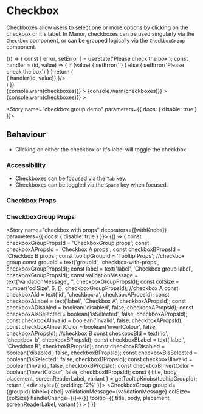 
<Meta title="Components/Checkbox" component={Checkbox} />

# Checkbox

Checkboxes allow users to select one or more options by clicking on the checkbox or it's label. In Manor, checkboxes can
be used singularly via the `Checkbox` component, or can be grouped logically via the `CheckboxGroup` component.

<Preview>
  <Story name="checkbox">
    {() => {
      const [ error, setError ] = useState('Please check the box');
      const handler = (id, value) => {
        if (value) {
          setError('')
        } else {
          setError('Please check the box')
        }
      }
      return (
        <div style={{ padding: '2%' }}>
          <Container>
            <Row>
              <Column cols={4}>
                <Checkbox id="chk1" label="A checkbox" />
                <Checkbox id="chk2" label="A selected checkbox" isSelected/>
              </Column>
              <Column cols={4}>
                <Checkbox id="chk3" label="A prefilled checkbox" prefillValue />
                <Checkbox id="chk4" label="An errored checkbox" validationMessage={error} handleChange={(id, value) => { handler(id, value)} }/>
              </Column>
              <Column cols={4}>
                <Checkbox id="chk5" label="A disabled checkbox" disabled />
              </Column>
            </Row>
          </Container>
        </div>
      )
    }}
  </Story>
</Preview>

<Preview>
  <Story name="checkbox group">
    <div style={{ padding: '2%' }}>
      <Container>
        <Row>
          <Column>
            <CheckboxGroup
              label="Checkbox group example"
              tooltip={{ title: 'Checkbox group', body: 'This is a tooltip for the checkbox group' }}
              groupId="group-1"
              colSize={12}
              handleChange={(checkboxes) => {console.warn(checkboxes)}}
            >
              <Checkbox id="A-1" label="One" />
              <Checkbox id="A-2" label="Two" />
              <Checkbox id="A-3" label="Three" />
            </CheckboxGroup>
             <CheckboxGroup
              label="Another checkbox group example"
              tooltip={{ title: 'Checkbox group', body: 'This is a tooltip for the checkbox group' }}
              groupId="group-2"
              colSize={12}
              handleChange={(checkboxes) => {console.warn(checkboxes)}}
            >
              <Checkbox id="x-1" label="One" />
              <Checkbox id="x-2" label="Two" />
              <Checkbox id="x-3" label="Three" />
              <Checkbox id="x-4" label="Four" />
            </CheckboxGroup>
          </Column>
        </Row>
      </Container>
    </div>
  </Story>
</Preview>

<Preview>
  <Story name="boxed checkbox group">
    <div style={{ padding: '2%' }}>
      <Container>
        <Row>
          <Column>
             <CheckboxGroup
              label="Checkbox group example with boxed variant"
              tooltip={{ title: 'Checkbox group', body: 'This is a tooltip for the checkbox group' }}
              groupId="group-2"
              colSize={12}
              handleChange={(checkboxes) => {console.warn(checkboxes)}}
            >
              <Checkbox disabled="true" id="b-1" label="One - disabled" variant="boxed" />
              <Checkbox id="b-2" image={sergei} label="Two with an image" variant="boxed" />
              <Checkbox id="b-3" label="Three" variant="boxed" />
              <Checkbox id="b-4" label="This is a very long label. This is a very long label. This is a very long label. This is a very long label. This is a very long label. This is a very long label. This is a very long label. This is a very long label. This is a very long label." variant="boxed"/>
            </CheckboxGroup>
          </Column>
        </Row>
      </Container>
    </div>
  </Story>
</Preview>

<Story name="checkbox group demo" parameters={{ docs: { disable: true } }}>
  <div style={{ padding: '2%'}}>
     <CheckboxGroupView />
  </div>
</Story>

## Behaviour

* Clicking on either the checkbox or it's label will toggle the checkbox.

### Accessibility
* Checkboxes can be focused via the `Tab` key.
* Checkboxes can be toggled via the `Space` key when focused.

### Checkbox Props

<Props of={Checkbox} />

### CheckboxGroup Props

<Props of={CheckboxGroup} />

<Story name="checkbox with props" decorators={[withKnobs]} parameters={{ docs: { disable: true } }}>
  {() => {
    const checkboxGroupPropsId = 'CheckboxGroup props';
    const checkboxAPropsId = 'Checkbox A props';
    const checkboxBPropsId = 'Checkbox B props';
    const tooltipGroupId = 'Tooltip Props';
    //checkbox group
    const groupId = text('groupId', 'checkbox-with-props', checkboxGroupPropsId);
    const label = text('label', 'Checkbox group label', checkboxGroupPropsId);
    const validationMessage = text('validationMessage', '', checkboxGroupPropsId);
    const colSize = number('colSize', 6, {}, checkboxGroupPropsId);
    //checkbox A
    const checkboxAId = text('id', 'checkbox-a', checkboxAPropsId);
    const checkboxALabel = text('label', 'Checkbox A', checkboxAPropsId);
    const checkboxADisabled = boolean('disabled', false, checkboxAPropsId);
    const checkboxAIsSelected = boolean('isSelected', false, checkboxAPropsId);
    const checkboxAInvalid = boolean('invalid', false, checkboxAPropsId);
    const checkboxAInvertColor = boolean('invertColour', false, checkboxAPropsId);
   //checkbox B
    const checkboxBId = text('id', 'checkbox-b', checkboxBPropsId);
    const checkboxBLabel = text('label', 'Checkbox B', checkboxBPropsId);
    const checkboxBDisabled = boolean('disabled', false, checkboxBPropsId);
    const checkboxBIsSelected = boolean('isSelected', false, checkboxBPropsId);
    const checkboxBInvalid = boolean('invalid', false, checkboxBPropsId);
    const checkboxBInvertColor = boolean('invertColour', false, checkboxBPropsId);
    const { title, body, placement, screenReaderLabel, variant } = getTooltipKnobs(tooltipGroupId);
    return (
      <div style={{ padding: '2%' }}>
        <CheckboxGroup
          groupId={groupId}
          label={label}
          validationMessage={validationMessage}
          colSize={colSize}
          handleChange={()=>{}}
          tooltip={{
            title,
            body,
            placement,
            screenReaderLabel,
            variant
          }}
        >
          <Checkbox id={checkboxAId} label={checkboxALabel} disabled={checkboxADisabled} isSelected={checkboxAIsSelected} invalid={checkboxAInvalid} invertColour={checkboxAInvertColor} />
          <Checkbox id={checkboxBId} label={checkboxBLabel} disabled={checkboxBDisabled} isSelected={checkboxBIsSelected} invalid={checkboxBInvalid} invertColour={checkboxBInvertColor} />
        </CheckboxGroup>
      </div>
    )
  }}
</Story>

